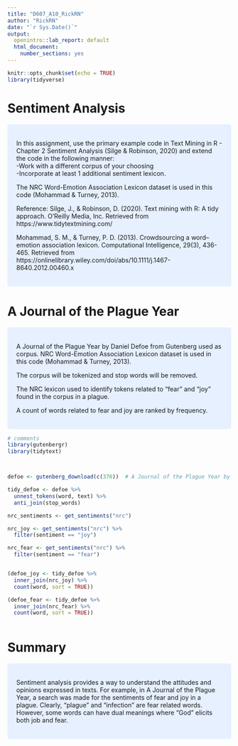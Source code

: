 ---
title: "D607_A10_RickRN"
author: "RickRN"
date: "`r Sys.Date()`"
output: 
  openintro::lab_report: default
  html_document:
    number_sections: yes
---

```{r step_setup, include=FALSE}
knitr::opts_chunk$set(echo = TRUE)
library(tidyverse)
```

# Sentiment Analysis

<style>
div.blue { background-color:#e6f0ff; border-radius: 5px; padding: 20px;}
</style>
<div class = "blue">

In this assignment, use the primary example code in Text Mining in R - Chapter 2 Sentiment Analysis (Silge & Robinson, 2020) and extend the code in the following manner:  
-Work with a different corpus of your choosing  
-Incorporate at least 1 additional sentiment lexicon.


The NRC Word-Emotion Association Lexicon dataset is used in this code (Mohammad & Turney, 2013).

Reference:
Silge, J., & Robinson, D. (2020). Text mining with R: A tidy approach. O'Reilly Media, Inc. Retrieved from https://www.tidytextmining.com/

Mohammad, S. M., & Turney, P. D. (2013). Crowdsourcing a word–emotion association lexicon. Computational Intelligence, 29(3), 436-465. Retrieved from https://onlinelibrary.wiley.com/doi/abs/10.1111/j.1467-8640.2012.00460.x





</div> \hfill\break




# A Journal of the Plague Year

<style>
div.blue { background-color:#e6f0ff; border-radius: 5px; padding: 20px;}
</style>
<div class = "blue">

A Journal of the Plague Year by Daniel Defoe from Gutenberg used as corpus.
NRC Word-Emotion Association Lexicon dataset is used in this code (Mohammad & Turney, 2013).

The corpus will be tokenized and stop words will be removed.

The NRC lexicon used to identify tokens related to "fear" and "joy" found in the corpus in a plague.

A count of words related to fear and joy are ranked by frequency.

</div> \hfill\break
```{r step_y, echo=TRUE}
# comments
library(gutenbergr)
library(tidytext)



defoe <- gutenberg_download(c(376))  # A Journal of the Plague Year by Daniel Defoe

tidy_defoe <- defoe %>%
  unnest_tokens(word, text) %>%
  anti_join(stop_words)

nrc_sentiments <- get_sentiments("nrc")

nrc_joy <- get_sentiments("nrc") %>%
  filter(sentiment == "joy")

nrc_fear <- get_sentiments("nrc") %>%
  filter(sentiment == "fear")


(defoe_joy <- tidy_defoe %>%
  inner_join(nrc_joy) %>%
  count(word, sort = TRUE))

(defoe_fear <- tidy_defoe %>%
  inner_join(nrc_fear) %>%
  count(word, sort = TRUE))



```


# Summary

<style>
div.blue { background-color:#e6f0ff; border-radius: 5px; padding: 20px;}
</style>
<div class = "blue">

Sentiment analysis provides a way to understand the attitudes and opinions expressed in texts.  For example, in A Journal of the Plague Year, a search was made for the sentiments of fear and joy in a plague.  Clearly, "plague" and "infection" are fear related words. However, some words can have dual meanings where "God" elicits both job and fear.  

</div> \hfill\break

